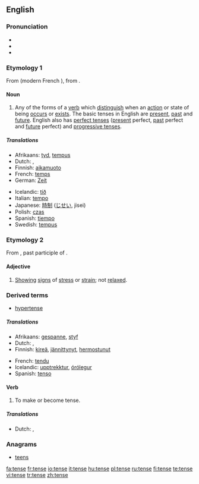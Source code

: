 {{wikipedia|dab=tense}}
==English==

===Pronunciation===
* {{IPA|/tɛns/}}
* {{audio|en-us-tense.ogg|Audio (US)}}
* {{rhymes|ɛns}}

===Etymology 1===
From {{OF.}} {{term|tens}} (modern French {{term|temps}}), from {{L.}} {{term|tempus}}.

====Noun====
{{en-noun}}

# {{grammar}} Any of the forms of a [[verb]] which [[distinguish]] when an [[action]] or state of being [[occur]]s or [[exist]]s. The basic tenses in English are [[present]], [[past]] and [[future]].  English also has [[perfect tense]]s ([[present tense|present]] perfect, [[past tense|past]] perfect and [[future tense|future]] perfect) and [[progressive tense]]s.

=====Translations=====
{{trans-top|verb forms distinguishing time}}
*Afrikaans: [[tyd]], [[tempus]]
*Dutch: {{t+|nl|tijd|m}}, {{t-|nl|tempus|n}}
*Finnish: [[aikamuoto]]
*French: [[temps]] {{m}}
*German: [[Zeit]] {{f}}
{{trans-mid}}
*Icelandic: [[tíð]] {{f}}
*Italian: [[tempo]] {{m}}
*Japanese: [[時制]] ([[じせい]], jisei)
*Polish: [[czas]] {{m}}
*Spanish: [[tiempo]] {{m}}
*Swedish: [[tempus]] {{n}}
{{trans-bottom}}

===Etymology 2===
From {{L.}} {{term|tensus}}, past participle of {{term|tendere||stretch}}.

====Adjective====
{{en-adj|tens|er}}

# [[show|Showing]] [[sign]]s of [[stress]] or [[strain]]; not [[relax]]ed.

===Derived terms===
*[[hypertense]]

=====Translations=====
{{trans-top|showing stress or strain}}
*Afrikaans: [[gespanne]], [[styf]]
*Dutch: {{t+|nl|gespannen}}, {{t|nl|strak}}
*Finnish: [[kireä]], [[jännittynyt]], [[hermostunut]]
{{trans-mid}}
*French: [[tendu]]
*Icelandic: [[upptrekktur]], [[órólegur]]
*Spanish: [[tenso]]
{{trans-bottom}}

====Verb====
{{rfc-level|Verb at L4+ not in L3 POS section}}
{{en-verb|tens|ing}}

# To make or become tense.

=====Translations=====
{{trans-top|make or become tense}}
*Dutch: {{t-|nl|spannen}}, {{t|nl|opspannen}}
{{trans-mid}}
{{trans-bottom}}

===Anagrams===
*[[teens]]

[[fa:tense]]
[[fr:tense]]
[[io:tense]]
[[it:tense]]
[[hu:tense]]
[[pl:tense]]
[[ru:tense]]
[[fi:tense]]
[[te:tense]]
[[vi:tense]]
[[tr:tense]]
[[zh:tense]]